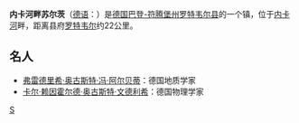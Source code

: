 {{Infobox Settlement
| name = 内卡河畔苏尔茨<br />Sulz am Neckar
| image_skyline = Freie Baptisten Gemeinde Sulz.jpg
| imagesize = 250px
| image_caption = 
| image_flag = 
| image_shield = 
| pushpin_map = Germany
| pushpin_label_position = bottom
| subdivision_type = 国家
| subdivision_name = {{GER}}
| subdivision_type1 = [[德国行政区划|州]]
| subdivision_name1 = [[巴登-符腾堡州|巴登-符腾堡州]]
| subdivision_type2 = [[德国行政区划|县]]
| subdivision_name2 =  [[罗特韦尔县|罗特韦尔县]]
| elevation_m = 443
| elevation_ft = 
| area_total_km2 = 87.6
| population_as_of = 2008年
| population_total = 12347
| population_density_km2 = auto
| timezone = [[CET|CET]]
| utc_offset = +1
| timezone_DST = [[CEST|CEST]]
| utc_offset_DST = +2
| latd = 48
| latm = 21
| lats = 46
| latNS = N
| longd = 8
| longm = 37
| longs = 54
| longEW = E
| website = [http://www.sulz.de 官方网站] 
}}
'''内卡河畔苏尔茨'''（[[德语|德语]]：'''{{lang|de|Sulz am Neckar}}'''）是[[德国|德国]][[巴登-符腾堡州|巴登-符腾堡州]][[罗特韦尔县|罗特韦尔县]]的一个镇，位于[[内卡河|内卡河]]畔，距离县府[[罗特韦尔|罗特韦尔]]约22公里。

== 名人 ==
*[[弗雷德里希·奥古斯特·冯·阿尔贝蒂|弗雷德里希·奥古斯特·冯·阿尔贝蒂]]：德国地质学家
*[[卡尔·赖因霍尔德·奥古斯特·文德利希|卡尔·赖因霍尔德·奥古斯特·文德利希]]：德国物理学家

{{Authority control}}
{{Germany-stub}}

[[Category:巴登-符腾堡州市镇|S]]